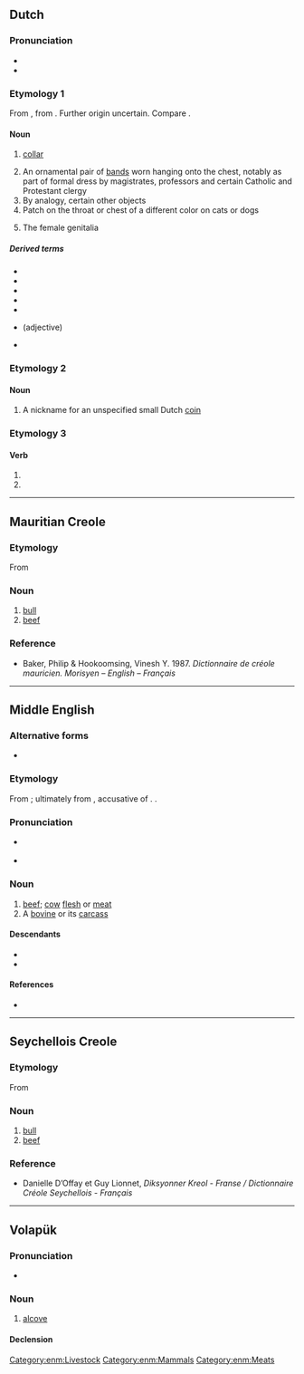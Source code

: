 {{also|BEF|B.E.F.|B. E. F.}}
==Dutch==

===Pronunciation===
* {{IPA|lang=nl|/bɛf/}}
* {{rhymes|ɛf|lang=nl}}

===Etymology 1===
From {{inh|nl|dum|beffe||cap, collar}}, from {{der|nl|fro|biffe}}. Further origin uncertain. Compare {{cog|de|Beffchen}}.

====Noun====
{{nl-noun|f|-en|befje}}

# {{lb|nl|archaic}} [[collar]]
# An ornamental pair of [[band]]s worn hanging onto the chest, notably as part of formal dress by magistrates, professors and certain Catholic and Protestant clergy
# By analogy, certain other objects
# Patch on the throat or chest of a different color on cats or dogs
# {{lb|nl|slang}} The female genitalia

=====Derived terms=====
* {{l|nl|beflijster|g=m}}
* {{l|nl|befkraag}}
* {{l|nl|befrekel|g=m}}
* {{l|nl|beffendracht}}
* {{l|nl|beffen}}
* {{l|nl|gebeft}} (adjective)
* {{l|nl|priesterbef}}

===Etymology 2===

====Noun====
{{nl-noun|f|-en|befje}}

# A nickname for an unspecified small Dutch [[coin]]

===Etymology 3===
{{nonlemma}}

====Verb====
{{nl-verb-form}}

# {{nl-verb form of|p=1|n=sg|t=pres|m=ind|beffen}}
# {{nl-verb form of|m=imp|beffen}}

----

==Mauritian Creole==

===Etymology===
From {{der|mfe|fr|boeuf}}

===Noun===
{{head|mfe|noun}}

# [[bull]]
# [[beef]]

===Reference===
* Baker, Philip & Hookoomsing, Vinesh Y. 1987. ''Dictionnaire de créole mauricien. Morisyen – English – Français''

----

==Middle English==

===Alternative forms===
* {{alter|enm|beef|bouf|beof|buf|boef|bief|beffe|befe}}

===Etymology===
From {{bor|enm|xno|boef}}; ultimately from {{der|enm|la|bovem}}, accusative of {{m|la|bōs}}. {{doublet|enm|cou}}.

===Pronunciation===
* {{a|Early ME}} {{IPA|lang=enm|/bøːf/}}
* {{IPA|lang=enm|/beːf/}}

===Noun===
{{enm-noun|-}}

# [[beef]]; [[cow]] [[flesh]] or [[meat]]
# A [[bovine]] or its [[carcass]]

====Descendants====
* {{desc|en|beef}}
* {{desc|sco|beef}}

====References====
* {{R:MED Online|entry=bẹ̄f (n.) |id=MED3901 |accessdate=2018-04-03}}

[[Category:enm:Livestock]]
[[Category:enm:Mammals]]
[[Category:enm:Meats]]

----

==Seychellois Creole==

===Etymology===
From {{der|crs|fr|boeuf}}

===Noun===
{{head|crs|noun}}

# [[bull]]
# [[beef]]

===Reference===
* Danielle D’Offay et Guy Lionnet, ''Diksyonner Kreol - Franse / Dictionnaire Créole Seychellois - Français''

----

==Volapük==

===Pronunciation===
* {{IPA|/bef/|lang=vo}}

===Noun===
{{vo-noun}}

# [[alcove]]

====Declension====
{{vo-decl-noun}}
